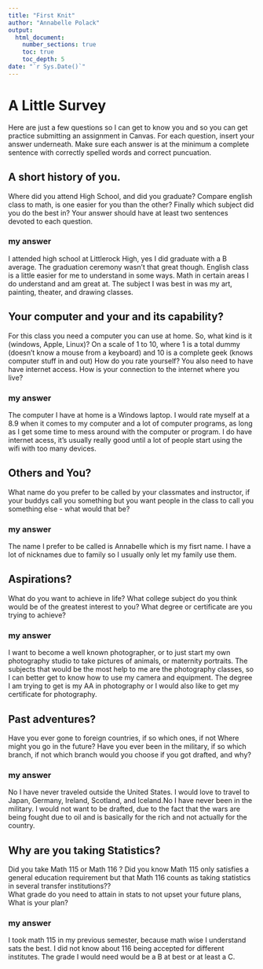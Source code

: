 ```yaml
---
title: "First Knit"
author: "Annabelle Polack"
output: 
  html_document:
    number_sections: true
    toc: true
    toc_depth: 5
date: "`r Sys.Date()`"   
---
```


# A Little Survey

Here are just a few questions so I can get to know you and so you can get practice submitting an assignment in Canvas.  For each question, insert your answer underneath. Make sure each answer is at the minimum a complete sentence with correctly spelled words and correct puncuation. 

## A short history of you.  
Where did you attend High School, and did you graduate? Compare english class to math, is one easier for you than the other? Finally which subject did you do the best in? Your answer should have at least two sentences devoted to each question.  
  
### my answer     
  
I attended high school at Littlerock High, yes I did graduate with a B average. The graduation ceremony wasn't that great though. English class is a little easier for me to understand in some ways. Math in certain areas I do understand and am great at. The subject I was best in was my art, painting, theater, and drawing classes. 
     


## Your computer and your and its capability?  
 For this class  you need a computer you can use at home.  So, what kind is it (windows, Apple, Linux)?  On a scale of 1 to 10, where 1 is a total dummy (doesn't know a mouse from a keyboard) and 10 is a complete geek (knows computer stuff in and out) How do you rate yourself?  You also need to have have internet access. How is your connection to the internet where you live?

### my answer   
  
The computer I have at home is a Windows laptop. I would rate myself at a 8.9 when it comes to my computer and a lot of computer programs, as long as I get some time to mess around with the computer or program. I do have internet acess, it's usually really good until a lot of people start using the wifi with too many devices.    

## Others and You?   
What name do you prefer to be called by your classmates and instructor, if your buddys call you something but you want people in the class to call you something else - what would that be? 

### my answer     
  
 The name I prefer to be called is Annabelle which is my fisrt name. I have a lot of nicknames due to family so I usually only let my family use them.  
 




## Aspirations?   
What do you want to achieve in life?  What college subject do you think would be of the greatest interest to you? What degree or certificate are you trying to achieve?

### my answer     
  
I want to become a well known photographer, or to just start my own photography studio to take pictures of animals, or maternity portraits. The subjects that would be the most help to me are the photography classes, so I can better get to know how to use my camera and equipment. The degree I am trying to get is my AA in photography or I would also like to get my certificate for photography.   
 




## Past adventures?  
Have you ever gone to foreign countries, if so which ones, if not Where might you go in the future?  Have you ever been in the military, if so which branch, if not which branch would you choose if you got drafted, and why?

### my answer     
  
No I have never traveled outside the United States. I would love to travel to Japan, Germany, Ireland, Scotland, and Iceland.No I have never been in the military. I would not want to be drafted, due to the fact that the wars are being fought due to oil and is basically for the rich and not actually for the country.    
  




## Why are you taking Statistics?  
Did you take Math 115 or Math 116 ?  Did you know Math 115 only satisfies a general education requirement but that Math 116 counts as taking statistics in several transfer institutions??  
What grade do you need to attain in stats to not upset your future plans, What is your plan?  
 

### my answer     
  
I took math 115 in my previous semester, because math wise I understand sats the best. I did not know about 116 being accepted for different institutes. The grade I would need would be a B at best or at least a C.    
 






  




